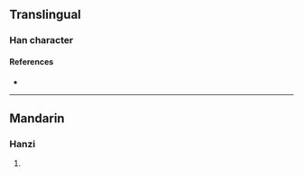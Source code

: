 {{character info/new}}
==Translingual==

===Han character===
{{Han char|rn=86|rad=火|as=13|sn=17|four=90836|canj=FYTP|ids=⿰火意}}

====References====
* {{Han ref|kx=0685.201|dkj=19493|hdz=32242.030|uh=71F1|ud=29169|bh=ED5D|bd=60765}}

----

==Mandarin==

===Hanzi===
{{cmn-hanzi|pin=[[yì]] ([[yi4]])|wg=i<sup>4</sup>}}

# {{rfdef|cmn|sort=火13}}